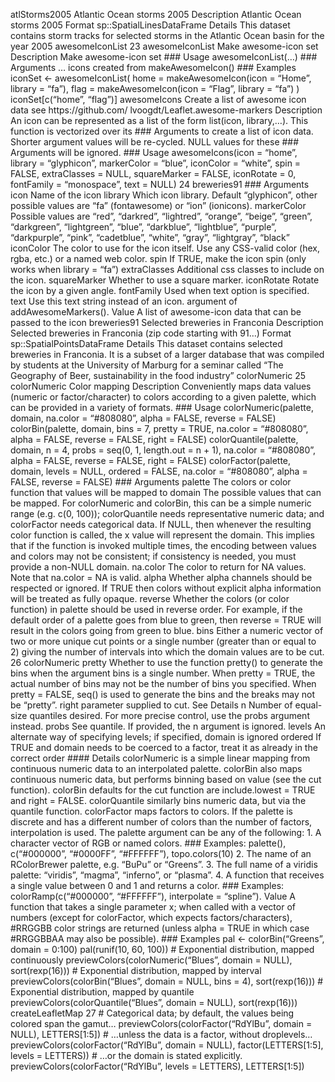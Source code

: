 
atlStorms2005 Atlantic Ocean storms 2005
Description
Atlantic Ocean storms 2005
Format
sp::SpatialLinesDataFrame
Details
This dataset contains storm tracks for selected storms in the Atlantic Ocean basin for the year 2005
awesomeIconList 23
awesomeIconList Make awesome-icon set
Description
Make awesome-icon set
### Usage
awesomeIconList(...)
### Arguments
... icons created from makeAwesomeIcon()
### Examples
iconSet <- awesomeIconList(
home = makeAwesomeIcon(icon = "Home", library = "fa"),
flag = makeAwesomeIcon(icon = "Flag", library = "fa")
)
iconSet[c("home", "flag")]
awesomeIcons Create a list of awesome icon data see https://github.com/
lvoogdt/Leaflet.awesome-markers
Description
An icon can be represented as a list of the form list(icon, library,...). This function is
vectorized over its ### Arguments to create a list of icon data. Shorter argument values will be re-cycled.
NULL values for these ### Arguments will be ignored.
### Usage
awesomeIcons(icon = "home", library = "glyphicon",
markerColor = "blue", iconColor = "white", spin = FALSE,
extraClasses = NULL, squareMarker = FALSE, iconRotate = 0,
fontFamily = "monospace", text = NULL)
24 breweries91
### Arguments
icon Name of the icon
library Which icon library. Default "glyphicon", other possible values are "fa" (fontawesome)
or "ion" (ionicons).
markerColor Possible values are "red", "darkred", "lightred", "orange", "beige", "green",
"darkgreen", "lightgreen", "blue", "darkblue", "lightblue", "purple",
"darkpurple", "pink", "cadetblue", "white", "gray", "lightgray", "black"
iconColor The color to use for the icon itself. Use any CSS-valid color (hex, rgba, etc.) or
a named web color.
spin If TRUE, make the icon spin (only works when library = "fa")
extraClasses Additional css classes to include on the icon.
squareMarker Whether to use a square marker.
iconRotate Rotate the icon by a given angle.
fontFamily Used when text option is specified.
text Use this text string instead of an icon. argument of addAwesomeMarkers().
Value
A list of awesome-icon data that can be passed to the icon
breweries91 Selected breweries in Franconia
Description
Selected breweries in Franconia (zip code starting with 91...)
Format
sp::SpatialPointsDataFrame
Details
This dataset contains selected breweries in Franconia. It is a subset of a larger database that was
compiled by students at the University of Marburg for a seminar called "The Geography of Beer,
sustainability in the food industry"
colorNumeric 25
colorNumeric Color mapping
Description
Conveniently maps data values (numeric or factor/character) to colors according to a given palette,
which can be provided in a variety of formats.
### Usage
colorNumeric(palette, domain, na.color = "#808080", alpha = FALSE,
reverse = FALSE)
colorBin(palette, domain, bins = 7, pretty = TRUE,
na.color = "#808080", alpha = FALSE, reverse = FALSE,
right = FALSE)
colorQuantile(palette, domain, n = 4, probs = seq(0, 1, length.out = n
+ 1), na.color = "#808080", alpha = FALSE, reverse = FALSE,
right = FALSE)
colorFactor(palette, domain, levels = NULL, ordered = FALSE,
na.color = "#808080", alpha = FALSE, reverse = FALSE)
### Arguments
palette The colors or color function that values will be mapped to
domain The possible values that can be mapped.
For colorNumeric and colorBin, this can be a simple numeric range (e.g.
c(0, 100)); colorQuantile needs representative numeric data; and colorFactor
needs categorical data.
If NULL, then whenever the resulting color function is called, the x value will
represent the domain. This implies that if the function is invoked multiple times,
the encoding between values and colors may not be consistent; if consistency is
needed, you must provide a non-NULL domain.
na.color The color to return for NA values. Note that na.color = NA is valid.
alpha Whether alpha channels should be respected or ignored. If TRUE then colors
without explicit alpha information will be treated as fully opaque.
reverse Whether the colors (or color function) in palette should be used in reverse
order. For example, if the default order of a palette goes from blue to green,
then reverse = TRUE will result in the colors going from green to blue.
bins Either a numeric vector of two or more unique cut points or a single number
(greater than or equal to 2) giving the number of intervals into which the domain
values are to be cut.
26 colorNumeric
pretty Whether to use the function pretty() to generate the bins when the argument
bins is a single number. When pretty = TRUE, the actual number of bins may
not be the number of bins you specified. When pretty = FALSE, seq() is used
to generate the bins and the breaks may not be "pretty".
right parameter supplied to cut. See Details
n Number of equal-size quantiles desired. For more precise control, use the probs
argument instead.
probs See quantile. If provided, the n argument is ignored.
levels An alternate way of specifying levels; if specified, domain is ignored
ordered If TRUE and domain needs to be coerced to a factor, treat it as already in the
correct order
#### Details
colorNumeric is a simple linear mapping from continuous numeric data to an interpolated palette.
colorBin also maps continuous numeric data, but performs binning based on value (see the cut
function). colorBin defaults for the cut function are include.lowest = TRUE and right = FALSE.
colorQuantile similarly bins numeric data, but via the quantile function.
colorFactor maps factors to colors. If the palette is discrete and has a different number of colors
than the number of factors, interpolation is used.
The palette argument can be any of the following:
1. A character vector of RGB or named colors. ### Examples: palette(), c("#000000", "#0000FF", "#FFFFFF"),
topo.colors(10)
2. The name of an RColorBrewer palette, e.g. "BuPu" or "Greens".
3. The full name of a viridis palette: "viridis", "magma", "inferno", or "plasma".
4. A function that receives a single value between 0 and 1 and returns a color. ### Examples:
colorRamp(c("#000000", "#FFFFFF"), interpolate = "spline").
Value
A function that takes a single parameter x; when called with a vector of numbers (except for
colorFactor, which expects factors/characters), #RRGGBB color strings are returned (unless
alpha = TRUE in which case #RRGGBBAA may also be possible).
### Examples
pal <- colorBin("Greens", domain = 0:100)
pal(runif(10, 60, 100))
# Exponential distribution, mapped continuously
previewColors(colorNumeric("Blues", domain = NULL), sort(rexp(16)))
# Exponential distribution, mapped by interval
previewColors(colorBin("Blues", domain = NULL, bins = 4), sort(rexp(16)))
# Exponential distribution, mapped by quantile
previewColors(colorQuantile("Blues", domain = NULL), sort(rexp(16)))
createLeafletMap 27
# Categorical data; by default, the values being colored span the gamut...
previewColors(colorFactor("RdYlBu", domain = NULL), LETTERS[1:5])
# ...unless the data is a factor, without droplevels...
previewColors(colorFactor("RdYlBu", domain = NULL), factor(LETTERS[1:5], levels = LETTERS))
# ...or the domain is stated explicitly.
previewColors(colorFactor("RdYlBu", levels = LETTERS), LETTERS[1:5])
